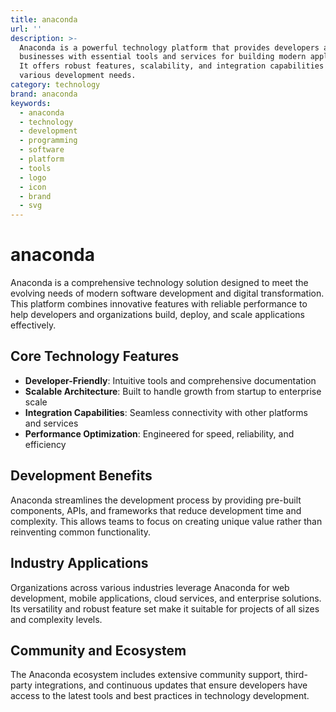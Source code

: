 ```yaml
---
title: anaconda
url: ''
description: >-
  Anaconda is a powerful technology platform that provides developers and
  businesses with essential tools and services for building modern applications.
  It offers robust features, scalability, and integration capabilities for
  various development needs.
category: technology
brand: anaconda
keywords:
  - anaconda
  - technology
  - development
  - programming
  - software
  - platform
  - tools
  - logo
  - icon
  - brand
  - svg
---
```


# anaconda

Anaconda is a comprehensive technology solution designed to meet the evolving needs of modern software development and digital transformation. This platform combines innovative features with reliable performance to help developers and organizations build, deploy, and scale applications effectively.

## Core Technology Features

- **Developer-Friendly**: Intuitive tools and comprehensive documentation
- **Scalable Architecture**: Built to handle growth from startup to enterprise scale
- **Integration Capabilities**: Seamless connectivity with other platforms and services
- **Performance Optimization**: Engineered for speed, reliability, and efficiency

## Development Benefits

Anaconda streamlines the development process by providing pre-built components, APIs, and frameworks that reduce development time and complexity. This allows teams to focus on creating unique value rather than reinventing common functionality.

## Industry Applications

Organizations across various industries leverage Anaconda for web development, mobile applications, cloud services, and enterprise solutions. Its versatility and robust feature set make it suitable for projects of all sizes and complexity levels.

## Community and Ecosystem

The Anaconda ecosystem includes extensive community support, third-party integrations, and continuous updates that ensure developers have access to the latest tools and best practices in technology development.
